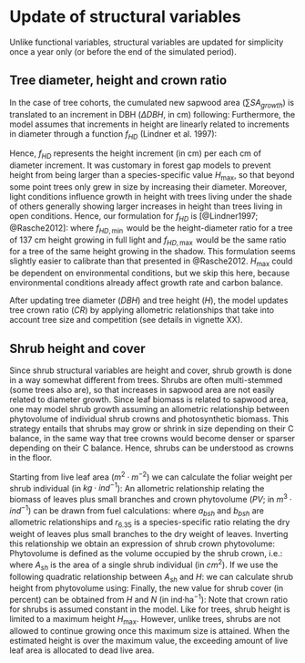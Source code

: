 # Update of structural variables

Unlike functional variables, structural variables are updated for simplicity once a year only (or before the end of the simulated period). 

## Tree diameter, height and crown ratio
In the case of tree cohorts, the cumulated new sapwood area ($\sum{SA_{growth}}$) is translated to an increment in DBH ($\Delta DBH$, in cm) following:
\begin{equation}
\Delta DBH = 2 \cdot \sqrt{(DBH/2)^2+(\sum{SA_{growth}}/\pi)} - DBH
\end{equation}
Furthermore, the model assumes that increments in height are linearly related to increments in diameter through a function $f_{HD}$ (Lindner et al. 1997):

\begin{equation}
\Delta H = f_{HD} \cdot \Delta DBH
\end{equation}
Hence, $f_{HD}$ represents the height increment (in cm) per each cm of diameter increment. It was customary in forest gap models to prevent height from being larger than a species-specific value $H_{\max}$, so that beyond some point trees only grew in size by increasing their diameter. Moreover, light conditions influence growth in height with trees living under the shade of others generally showing larger increases in height than trees living in open conditions. Hence, our formulation for $f_{HD}$ is [@Lindner1997; @Rasche2012]:
\begin{equation}
f_{HD} = \left[f_{HD,\min} \cdot L + f_{HD,\max} \cdot (1-L) \right] \cdot \left( 1 - \frac{H-137}{H_{\max} - 137} \right)
\end{equation}
where $f_{HD,\min}$ would be the height-diameter ratio for a tree of 137 cm height growing in full light and $f_{HD,\max}$ would be the same ratio for a tree of the same height growing in the shadow. This formulation seems slightly easier to calibrate than that presented in @Rasche2012. $H_{\max}$ could be dependent on environmental conditions, but we skip this here, because environmental conditions already affect growth rate and carbon balance.

After updating tree diameter ($DBH$) and tree height ($H$), the model updates tree crown ratio ($CR$) by applying allometric relationships that take into account tree size and competition (see details in vignette XX).

## Shrub height and cover
Since shrub structural variables are height and cover, shrub growth is done in a way somewhat different from trees. Shrubs are often multi-stemmed (some trees also are), so that increases in sapwood area are not easily related to diameter growth. Since leaf biomass is related to sapwood area, one may model shrub growth assuming an allometric relationship between phytovolume of individual shrub crowns and photosynthetic biomass. This strategy entails that shrubs may grow or shrink in size depending on their C balance, in the same way that tree crowns would become denser or sparser depending on their C balance. Hence, shrubs can be understood as crowns in the floor.

Starting from live leaf area ($m^2·m^{-2}$) we can calculate the foliar weight per shrub individual (in $kg · ind^{-1}$):
\begin{equation}
W_{leaves} = \frac{LAI^{live}} {(N/10000) \cdot SLA}
\end{equation}
An allometric relationship relating the biomass of leaves plus small branches and crown phytovolume ($PV$; in $m^3·ind^{-1}$) can be drawn from fuel calculations:
\begin{equation}
W_{leaves+branches} = W_{leaves} \cdot r_{6.35}  = a_{bsh} \cdot PV^{b_{bsh}}
\end{equation}
where $a_{bsh}$ and $b_{bsh}$ are allometric relationships and $r_{6.35}$ is a species-specific ratio relating the dry weight of leaves plus small branches to the dry weight of leaves. Inverting this relationship we obtain an expression of shrub crown phytovolume:
\begin{equation}
PV = \left[\frac{W_{leaves} \cdot r_{6.35}}{a_{bsh}}\right]^{1/b_{bsh}}
\end{equation}
Phytovolume is defined as the volume occupied by the shrub crown, i.e.:
\begin{equation}
PV =  (A_{sh}/10000) \cdot (H/100) \cdot CR
\end{equation}
where $A_{sh}$ is the area of a single shrub individual (in $cm^2$). If we use the following quadratic relationship between $A_{sh}$ and $H$:
\begin{equation}
A_{sh} = a_{ash} \cdot H^2
\end{equation}
we can calculate shrub height from phytovolume using:
\begin{equation}
H = \left[\frac{10^6 \cdot PV}{a_{ash} \cdot CR}\right]^{1/3}
\end{equation}
Finally, the new value for shrub cover (in percent) can be obtained from $H$ and $N$ (in ind·ha$^{-1}$):
\begin{equation}
Cover = 100 \cdot (N/10000) \cdot (A_{sh}/10000) = \frac{N \cdot a_{ash} \cdot H^2}{10^6}
\end{equation}
Note that crown ratio for shrubs is assumed constant in the model. Like for trees, shrub height is limited to a maximum height $H_{\max}$. However, unlike trees, shrubs are not allowed to continue growing once this maximum size is attained. When the estimated height is over the maximum value, the exceeding amount of live leaf area is allocated to dead live area.


